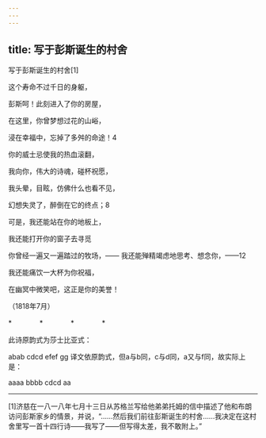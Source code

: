 ```yaml
---
---
---
```

title: 写于彭斯诞生的村舍
---



写于彭斯诞生的村舍[1]


这个寿命不过千日的身躯，

彭斯呵！此刻进入了你的房屋，

在这里，你曾梦想过花的山峪，

浸在幸福中，忘掉了多舛的命途！4





你的威士忌使我的热血滚翻，

我向你，伟大的诗魂，碰杯祝愿，

我头晕，目眩，仿佛什么也看不见，

幻想失灵了，醉倒在它的终点；8





可是，我还能站在你的地板上，

我还能打开你的窗子去寻觅

你曾经一遍又一遍踏过的牧场，—— 我还能殚精竭虑地思考、想念你，——12





我还能痛饮一大杯为你祝福，

在幽冥中微笑吧，这正是你的美誉！

（1818年7月）

*　　　　*　　　　*　　　　*

此诗原韵式为莎士比亚式：

abab cdcd efef gg 译文依原韵式，但a与b同，c与d同，a又与f同，故实际上是：

aaaa bbbb cdcd aa



* * *



[1]济慈在一八一八年七月十三日从苏格兰写给他弟弟托姆的信中描述了他和布朗访问彭斯家乡的情景，并说，“……然后我们前往彭斯诞生的村舍……我决定在这村舍里写一首十四行诗——我写了——但写得太差，我不敢附上。”
